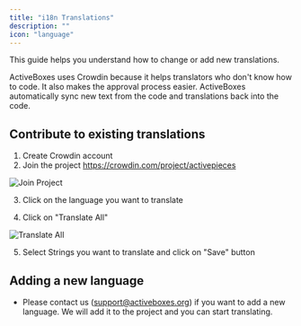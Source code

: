 ```yaml
---
title: "i18n Translations"
description: ""
icon: "language"
---
```



This guide helps you understand how to change or add new translations.

ActiveBoxes uses Crowdin because it helps translators who don't know how to code. It also makes the approval process easier. ActiveBoxes automatically sync new text from the code and translations back into the code.

## Contribute to existing translations

1. Create Crowdin account
2. Join the project https://crowdin.com/project/activepieces

![Join Project](/resources/crowdin.png)

3. Click on the language you want to translate

4. Click on "Translate All"

![Translate All](/resources/crowdin-translate-all.png)

5. Select Strings you want to translate and click on "Save" button


## Adding a new language
- Please contact us (support@activeboxes.org) if you want to add a new language. We will add it to the project and you can start translating.
